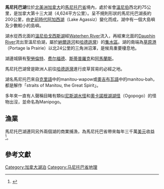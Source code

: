 {{noteTA
|T=zh-hans:缅尼托巴湖;zh-hk:馬尼托巴湖;zh-tw:曼尼托巴湖;
|1=zh-hans:缅尼托巴;zh-hk:馬尼托巴;zh-tw:曼尼托巴;
}}
{{Infobox lake
 |lake_name = 曼尼托巴湖
 |image_lake = 
 |caption_lake =
 |image_bathymetry =Lake Winnipeg map.png
 |caption_bathymetry = 
 |location = [[曼尼托巴|曼尼托巴]]
 |coords = {{coord|51|00|N|98|50|W|region:CA_type:waterbody_scale:1500000|display=inline,title}}
 |type = 
 |inflow = [[Waterhen_River|Waterhen River]]、[[埃德蒙頓河|埃德蒙頓河]]
 |outflow = [[费尔福德河|费尔福德河]]
 |catchment = {{convert|54630|km2|sqmi|abbr=on}}
 |basin_countries = {{CAN}}
 |length = {{convert|200|km|mi|abbr=on}}
 |width = {{convert|45|km|mi|abbr=on}}
 |area = {{convert|4624|km2|sqmi|abbr=on}}
 |depth = 
 |max-depth = {{convert|7|m|ft|abbr=on}}
 |volume = {{convert|14.1|km3|mi3|abbr=on}}
 |residence_time = 北部：2年；南部：28年 <ref>http://www.gov.mb.ca/waterstewardship/pdf/rpt_shoal_lakes_report_fnl_2010_10_18_dsb.pdf</ref>
 |shore = 
 |elevation = {{convert|812|ft|m|abbr=on}}
 |islands = 
 |cities = [[费尔福德|费尔福德]]、[[斯蒂普羅克|斯蒂普羅克]]、[[聖勞倫特|聖勞倫特]]、[[Sandy_Bay,_Manitoba|Sandy Bay]]
}}
'''馬尼托巴湖'''位於[[北美洲|北美洲]][[加拿大|加拿大]]的[[馬尼托巴省|馬尼托巴省]]境內，處於省會[[溫尼伯|溫尼伯]]西北約75公里，是加拿大第十三大湖（4,624平方公里）。呈不規則形狀的馬尼托巴湖長約200公里，由[[史前時代|史前時代]][[阿加西湖|阿加西湖]]（Lake Agassiz）變化而成，湖中有一個大島嶼及少數較小的島嶼。

湖水從西北面的[[溫尼伯戈西斯湖|溫尼伯戈西斯湖]]經[[Waterhen_River|Waterhen River]]流入，再經東北面的[[Dauphin_River|Dauphin River]]流出至溫尼伯湖，屬於[[納爾遜河|納爾遜河]]和[[哈德遜灣|哈德遜灣]]）的[[集水區|集水區]]。湖的南端為[[草原港|草原港]]（Portage la Prairie）以北24公里的三角洲沼澤，是候鳥重要棲息地。

湖邊城鎮有[[聖勞倫特|聖勞倫特]]、[[费尔福德|费尔福德]]、[[斯蒂普羅克|斯蒂普羅克]]和[[阿馬蘭斯|阿馬蘭斯]]。

馬尼托巴湖曾是歐洲人前往[[哈德遜灣|哈德遜灣]]進行皮草貿易的必經之地。

湖名馬尼托巴來自[[克里語|克里語]]中的manitou-wapow或[[奧吉布瓦語|奧吉布瓦語]]中的manitou-bah，都是解作「straits of Manitou, the Great Spirit」。

多年來一直有人聲稱目睹有類似[[尼斯湖水怪|尼斯湖水怪]]和[[奧卡諾根湖湖怪|奧卡諾根湖湖怪]]（Ogopogo）的怪物出沒，並命名為Manipogo。

==漁業==

馬尼托巴湖連同另外兩個湖的商業捕漁，為馬尼托巴省帶來每年三千萬[[美元|美元]]收益<ref>{{Cite web |url=http://www.gov.mb.ca/conservation/fish/ |title=存档副本 |access-date=2007-12-31 |archive-url=https://web.archive.org/web/20060925040430/http://www.gov.mb.ca/conservation/fish/ |archive-date=2006-09-25 |dead-url=yes }}</ref>。

==參考文獻==
<references/>


{{DEFAULTSORT:Manitoba}}
[[Category:加拿大湖泊|Category:加拿大湖泊]]
[[Category:马尼托巴省地理|Category:马尼托巴省地理]]